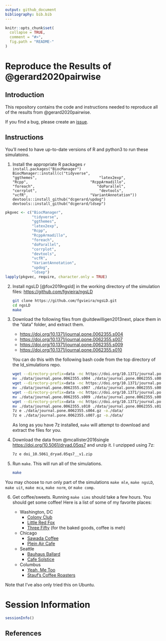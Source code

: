 ```yaml
---
output: github_document
bibliography: bib.bib
---
```


<!-- README.md is generated from README.Rmd. Please edit that file -->

```r
knitr::opts_chunk$set(
  collapse = TRUE,
  comment = "#>",
  fig.path = "README-"
)
```

# Reproduce the Results of @gerard2020pairwise

## Introduction

This repository contains the code and instructions needed to reproduce all of
the results from @gerard2020pairwise.

If you find a bug, please create an
[issue](https://github.com/dcgerard/ld_simulations/issues).

## Instructions

You'll need to have up-to-date versions of R and python3 to run these simulatoins.
    
1. Install the appropriate R packages
    ```r
    install.packages("BiocManager")
    BiocManager::install(c("tidyverse",
                           "ggthemes",
                           "latex2exp",
                           "Rcpp",
                           "RcppArmadillo",
                           "foreach",
                           "doParallel",
                           "corrplot",
                           "devtools",
                           "vcfR",
                           "VariantAnnotation"))
    devtools::install_github("dcgerard/updog")
    devtools::install_github("dcgerard/ldsep")
    ```
    
```r
pkgvec <- c("BiocManager", 
            "tidyverse",
            "ggthemes",
            "latex2exp",
            "Rcpp",
            "RcppArmadillo",
            "foreach",
            "doParallel",
            "corrplot",
            "devtools",
            "vcfR",
            "VariantAnnotation",
            "updog",
            "ldsep")
lapply(pkgvec, require, character.only = TRUE)
```
    
    
2. Install ngsLD [@fox2019ngsld] in the working directory of the simulation files: <https://github.com/fgvieira/ngsLD>
    
    ``` bash
    git clone https://github.com/fgvieira/ngsLD.git
    cd ngsLD
    make
    ```
    
3. Download the following files from @uitdewilligen2013next, 
   place them in the "data" folder, and extract them.
    
    - <https://doi.org/10.1371/journal.pone.0062355.s004>
    - <https://doi.org/10.1371/journal.pone.0062355.s007>
    - <https://doi.org/10.1371/journal.pone.0062355.s009>
    - <https://doi.org/10.1371/journal.pone.0062355.s010>
    
    You can do this with the following bash code from the top directory of the ld_simulations repo.
    
    ``` bash
    wget --directory-prefix=data -nc https://doi.org/10.1371/journal.pone.0062355.s004
    mv ./data/journal.pone.0062355.s004 ./data/journal.pone.0062355.s004.gz
    wget --directory-prefix=data -nc https://doi.org/10.1371/journal.pone.0062355.s007
    mv ./data/journal.pone.0062355.s007 ./data/journal.pone.0062355.s007.gz 
    wget --directory-prefix=data -nc https://doi.org/10.1371/journal.pone.0062355.s009
    mv ./data/journal.pone.0062355.s009 ./data/journal.pone.0062355.s009.xls 
    wget --directory-prefix=data -nc https://doi.org/10.1371/journal.pone.0062355.s010
    mv ./data/journal.pone.0062355.s010 ./data/journal.pone.0062355.s010.xls 
    7z e ./data/journal.pone.0062355.s004.gz -o./data/
    7z e ./data/journal.pone.0062355.s007.gz -o./data/
    ```
    
    As long as you have 7z installed, `make` will attempt to download and extract the files for you.
    
4. Download the data from @mcallister2016single <https://doi.org/10.5061/dryad.05qs7> and unzip it. I unzipped using 7z:
    
    ``` bash
    7z e doi_10.5061_dryad.05qs7__v1.zip 
    ```

5. Run `make`. This will run all of the simulations.

    ``` bash
    make
    ```
  
  You may choose to run only part of the simulations `make mle`, `make ngsLD`, `make uit`, `make mca`, `make norm`, or `make comp`.

6. Get coffee/sweets. Running `make sims` should take a few hours. You should get 
   some coffee! Here is a list of some of my favorite places:

    - Washington, DC
        - [Colony Club](https://www.yelp.com/biz/colony-club-washington)
        - [Little Red Fox](https://www.yelp.com/biz/little-red-fox-washington)
        - [Three Fifty](https://www.yelp.com/biz/three-fifty-bakery-and-coffee-bar-washington) (for the baked goods, coffee is meh)
    - Chicago
        - [Sawada Coffee](https://www.yelp.com/biz/sawada-coffee-chicago)
        - [Plein Air Cafe](https://www.yelp.com/biz/plein-air-cafe-and-eatery-chicago-2)
    - Seattle
        - [Bauhaus Ballard](https://www.yelp.com/biz/bauhaus-ballard-seattle)
        - [Cafe Solstice](https://www.yelp.com/biz/cafe-solstice-seattle)
    - Columbus
        - [Yeah, Me Too](https://www.yelp.com/biz/yeah-me-too-columbus)
        - [Stauf's Coffee Roasters](https://www.yelp.com/biz/staufs-coffee-roasters-columbus-2)


Note that I've also only tried this on Ubuntu.

# Session Information

```r
sessionInfo()
```

## References
